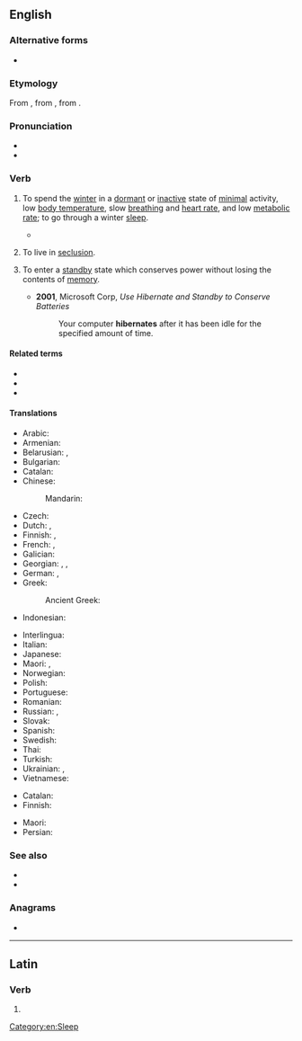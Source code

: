 ==English==

===Alternative forms===
* {{alt|en|hivernate|hybernate}} {{q|both obsolete}}

===Etymology===
{{root|en|ine-pro|*ǵʰey-}}
From {{uder|en|la|hībernātus}}, from {{m|la|hībernō|hībernāre}}, from {{m|la|hībernus||winter}}.

===Pronunciation===
* {{IPA|en|/ˈhaɪbəˌneɪt/}}
* {{audio|en|LL-Q1860 (eng)-Vealhurl-hibernate.wav|Audio (Southern England)}}

===Verb===
{{en-verb}}

# {{lb|en|intransitive|biology}} To spend the [[winter]] in a [[dormant]] or [[inactive]] state of [[minimal]] activity, low [[body temperature]], slow [[breathing]] and [[heart rate]], and low [[metabolic rate]]; to go through a winter [[sleep]].
#: {{cot|en|estivate}}
#: {{ux|en|Hedgehogs and bears are two of the many mammals that '''hibernate''' in winter.}}
#* {{quote-book|en|title={{w|The Sixth Extinction: An Unnatural History}}|year=2014|author={{w|Elizabeth Kolbert}}|publisher=Henry Holt and Company|chapter=8|passage=Organisms have developed all sorts of ways of dealing with these variations. They '''hibernate''' or estivate or migrate.}}
# {{lb|en|intransitive}} To live in [[seclusion]].
# {{lb|en|intransitive|computing}} To enter a [[standby]] state which conserves power without losing the contents of [[memory]].
#* '''2001''', Microsoft Corp, ''Use Hibernate and Standby to Conserve Batteries''
#*: Your computer '''hibernates''' after it has been idle for the specified amount of time.

====Related terms====
* {{l|en|hibernal}}
* {{l|en|hibernation}}
* {{l|en|hibernator}}

====Translations====
{{trans-top|spend winter time in a dormant or inactive state}}
* Arabic: {{t|ar|أَسْبَتَ}}
* Armenian: {{t+|hy|ձմեռել}}
* Belarusian: {{t|be|зімава́ць|impf}}, {{t|be|перазімава́ць|pf}}
* Bulgarian: {{t+|bg|зимувам}}
* Catalan: {{t+|ca|hibernar}}
* Chinese:
*: Mandarin: {{t+|cmn|冬眠|tr=dōngmián|sc=Hani}}
* Czech: {{t+|cs|přezimovat}}
* Dutch: {{t+|nl|overwinteren}}, {{t|nl|[[een]] [[winterslaap]] [[houden]]}}
* Finnish: {{t|fi|horrostaa}}, {{t|fi|[[nukkua]] [[talviunta]]}}
* French: {{t+|fr|hiberner}}, {{t+|fr|hiverner}}
* Galician: {{t|gl|hibernar}}
* Georgian: {{t|ka|ზამთრის ძილს მიეცემა}}, {{t|ka|ზამთარს ძილში ატარებს}}, {{t|ka|გამოიზამთრებს}}
* German: {{t|de|Winterschlaf halten}}, {{t+|de|überwintern}}
* Greek:
*: Ancient Greek: {{t|grc|φωλέω}}
* Indonesian: {{t+|id|hibernasi}}
{{trans-mid}}
* Interlingua: {{t|ia|hibernar}}
* Italian: {{t+|it|ibernare}}
* Japanese: {{t+check|ja|冬眠|tr=とうみんする, tōmin-suru|alt=冬眠する|sc=Jpan}} <!-- was "[[冬眠]]する" - assumed inflected form or vocalised spelling; please verify if linking is acceptable. see [[User:Kephir/gadgets/xte#Translation_fixing]] -->
* Maori: {{t|mi|moemakariri}}, {{t|mi|moe-hōtoke}}
* Norwegian: {{t+|no|hibernere}}
* Polish: {{t|pl|hibernować|impf}}
* Portuguese: {{t+|pt|hibernar}}
* Romanian: {{t+|ro|hiberna}}
* Russian: {{t+|ru|зимова́ть|impf}}, {{t+|ru|перезимова́ть|pf}}
* Slovak: {{t|sk|prezimovať|pf}}
* Spanish: {{t+|es|hibernar}}
* Swedish: {{t+|sv|övervintra}}
* Thai: {{t|th|จำศีล}}
* Turkish: {{t+|tr|kış uykusuna yatmak}}
* Ukrainian: {{t|uk|зимува́ти|impf}}, {{t|uk|перезимува́ти|pf}}
* Vietnamese: {{t+|vi|ngủ đông}}
{{trans-bottom}}

{{trans-top|live in seclusion}}
{{trans-mid}}
{{trans-bottom}}

{{trans-top|computer: enter a standby state}}
* Catalan: {{t+|ca|hibernar}}
* Finnish: {{t|fi|mennä nukkumaan}}
{{trans-mid}}
* Maori: {{t|mi|moe-hōtoke}}
* Persian: {{t+|fa|خواب زمستانی|sc=fa-Arab}}
{{trans-bottom}}

===See also===
* {{l|en|oversummer}}
* {{l|en|overwinter}}

===Anagrams===
* {{anagrams|en|a=abeehinrt|breathe in|inbreathe}}

[[Category:en:Sleep]]

----

==Latin==

===Verb===
{{la-verb-form|hībernāte}}

# {{inflection of|la|hībernō||2|p|pres|actv|impr}}